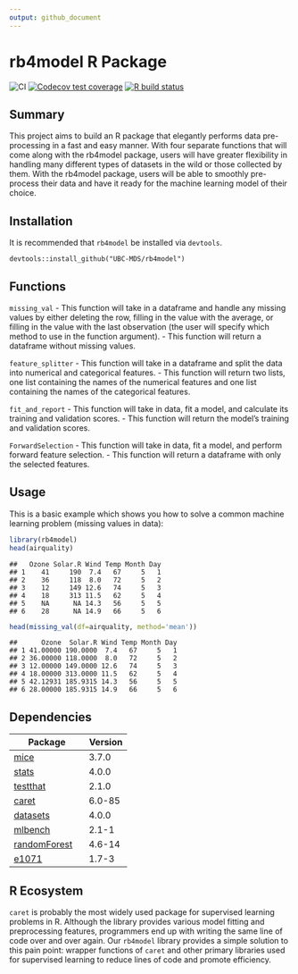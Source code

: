 ```yaml
---
output: github_document
---
```


<!-- README.md is generated from README.Rmd. Please edit that file -->

# rb4model R Package

<!-- badges: start -->

![CI](https://github.com/UBC-MDS/rb4model/workflows/CI/badge.svg)
[![Codecov test
coverage](https://codecov.io/gh/UBC-MDS/rb4model/branch/master/graph/badge.svg)](https://codecov.io/gh/UBC-MDS/rb4model?branch=master)
[![R build
status](https://github.com/UBC-MDS/rb4model/workflows/R-CMD-check/badge.svg)](https://github.com/UBC-MDS/rb4model/actions)
<!-- badges: end -->

## Summary

This project aims to build an R package that elegantly performs data
pre-processing in a fast and easy manner. With four separate functions
that will come along with the rb4model package, users will have greater
flexibility in handling many different types of datasets in the wild or
those collected by them. With the rb4model package, users will be able
to smoothly pre-process their data and have it ready for the machine
learning model of their choice.

## Installation

It is recommended that `rb4model` be installed via `devtools`.

    devtools::install_github("UBC-MDS/rb4model")

## Functions

`missing_val` 
- This function will take in a dataframe and handle any
missing values by either deleting the row, filling in the value with the
average, or filling in the value with the last observation (the user
will specify which method to use in the function argument). - This
function will return a dataframe without missing values.

`feature_splitter` 
- This function will take in a dataframe and split
the data into numerical and categorical features. - This function will
return two lists, one list containing the names of the numerical
features and one list containing the names of the categorical features.

`fit_and_report` 
- This function will take in data, fit a model, and
calculate its training and validation scores. - This function will
return the model’s training and validation scores.

`ForwardSelection` 
- This function will take in data, fit a model, and
perform forward feature selection. - This function will return a
dataframe with only the selected features.

## Usage

This is a basic example which shows you how to solve a common machine
learning problem (missing values in data):

``` r
library(rb4model)
head(airquality)
```

    ##   Ozone Solar.R Wind Temp Month Day
    ## 1    41     190  7.4   67     5   1
    ## 2    36     118  8.0   72     5   2
    ## 3    12     149 12.6   74     5   3
    ## 4    18     313 11.5   62     5   4
    ## 5    NA      NA 14.3   56     5   5
    ## 6    28      NA 14.9   66     5   6

``` r
head(missing_val(df=airquality, method='mean'))
```

    ##      Ozone  Solar.R Wind Temp Month Day
    ## 1 41.00000 190.0000  7.4   67     5   1
    ## 2 36.00000 118.0000  8.0   72     5   2
    ## 3 12.00000 149.0000 12.6   74     5   3
    ## 4 18.00000 313.0000 11.5   62     5   4
    ## 5 42.12931 185.9315 14.3   56     5   5
    ## 6 28.00000 185.9315 14.9   66     5   6

## Dependencies

| Package      | Version |
| ------------ | ------- |
| [mice](https://cran.r-project.org/web/packages/mice/index.html)         | 3.7.0   |
| [stats](https://stat.ethz.ch/R-manual/R-devel/library/stats/html/00Index.html)        | 4.0.0   |
| [testthat](https://cran.r-project.org/web/packages/testthat/index.html)     | 2.1.0   |
| [caret](https://cran.r-project.org/web/packages/caret/index.html)        | 6.0-85  |
| [datasets](https://stat.ethz.ch/R-manual/R-devel/library/datasets/html/00Index.html)     | 4.0.0   |
| [mlbench](https://cran.r-project.org/web/packages/mlbench/index.html)      | 2.1-1   |
| [randomForest](https://cran.r-project.org/web/packages/randomForest/index.html) | 4.6-14  |
| [e1071](https://cran.r-project.org/web/packages/e1071/index.html)        | 1.7-3   |

## R Ecosystem

`caret` is probably the most widely used package for supervised learning
problems in R. Although the library provides various model fitting and
preprocessing features, programmers end up with writing the same line of
code over and over again. Our `rb4model` library provides a simple
solution to this pain point: wrapper functions of `caret` and other
primary libraries used for supervised learning to reduce lines of code
and promote efficiency.
